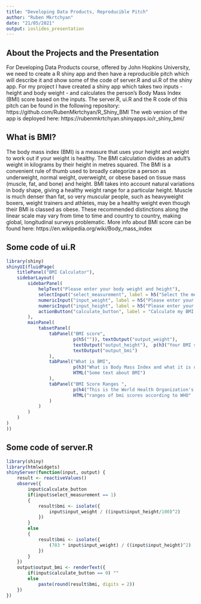---
title: "Developing Data Products, Reproducible Pitch"
author: "Ruben Mkrtchyan"
date: "21/05/2021"
output: ioslides_presentation
---

## About the Projects and the Presentation
For Developing Data Products course, offered by John Hopkins University, we need to create a R shiny app and then have a reproducible pitch which will describe it and show some of the code of server.R and ui.R of the shiny app. For my project I have created a shiny app which takes two inputs - height and body weight - and calculates the person's Body Mass Index (BMI) score based on the inputs. The server.R, ui.R and the R code of this pitch can be found in the following repository: https://github.com/RubenMkrtchyan/R_Shiny_BMI 
The web version of the app is deployed here: https://rubenmkrtchyan.shinyapps.io/r_shiny_bmi/

## What is BMI? 
The body mass index (BMI) is a measure that uses your height and weight to work out if your weight is healthy. The BMI calculation divides an adult's weight in kilograms by their height in metres squared. The BMI is a convenient rule of thumb used to broadly categorize a person as underweight, normal weight, overweight, or obese based on tissue mass (muscle, fat, and bone) and height. BMI takes into account natural variations in body shape, giving a healthy weight range for a particular height. Muscle is much denser than fat, so very muscular people, such as heavyweight boxers, weight trainers and athletes, may be a healthy weight even though their BMI is classed as obese. These recommended distinctions along the linear scale may vary from time to time and country to country, making global, longitudinal surveys problematic. More info about BMI score can be found here: https://en.wikipedia.org/wiki/Body_mass_index
                      
## Some code of ui.R
```{r eval = FALSE, }
library(shiny)
shinyUI(fluidPage(
    titlePanel("BMI Calculator"),
    sidebarLayout(
        sidebarPanel(
            helpText("Please enter your body weight and height"),
            selectInput("select_measurement", label = h5("Select the measurement"), choices = list("European Measures: kg and cm" = 1, "US Measures: lb and inches" = 2), selected = 1),
            numericInput("input_weight", label = h5("Please enter your body weight"),min = 1, value = NULL),
            numericInput("input_height", label = h5("Please enter your height"),min = 1, value = NULL),
            actionButton("calculate_button", label = "Calculate my BMI score")
        ),
        mainPanel(
            tabsetPanel(
                tabPanel("BMI score",
                         p(h5("")), textOutput("output_weight"),
                         textOutput("output_height"),  p(h3("Your BMI score:")),
                         textOutput("output_bmi")
                ),
                tabPanel("What is BMI",
                         p(h3("What is Body Mass Index and what it is used for?")),
                         HTML("Some text about BMI")
                ),
                tabPanel("BMI Score Ranges ",
                         p(h4("This is the World Health Organization's (WHO) recommended body weight based on BMI values for adults. It is used for both men and women, age 18 or older.")),
                         HTML("ranges of bmi scores according to WHO"
                )
            )
        )
    )
)
))
```                         
## Some code of server.R
```{r eval = FALSE}
library(shiny)
library(htmlwidgets)
shinyServer(function(input, output) {
    result <- reactiveValues()
    observe({
        input$calculate_button
        if(input$select_measurement == 1)
        {
            result$bmi <- isolate({
                input$input_weight / ((input$input_height/100)^2)
            })
        }
        else
        {
            result$bmi <- isolate({
                (703 * input$input_weight) / ((input$input_height)^2)
            })
        }
    })
    output$output_bmi <- renderText({
        if(input$calculate_button == 0) ""
        else
            paste(round(result$bmi, digits = 2))
    })
})
```